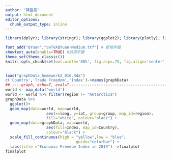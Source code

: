 ```yaml
---
author: "陳盈蓁"
output: html_document
editor_options: 
  chunk_output_type: inline
---
```


```r


library(dplyr); library(stringr); library(ggplot2); library(plotly); library(lubridate); library(readr); library(tidyr); library(showtext); library(colorspace); library(magrittr)

font_add("QYuan","cwTeXQYuan-Medium.ttf") # 新增字體
showtext_auto(enable=TRUE) #啟用字體
theme_set(theme_classic())
knitr::opts_chunk$set(out.width='80%', fig.asp=.75, fig.align='center', fig.showtext=T)

 
load("graphData_homework2_016.Rda")
c('Country','Trade Freedom','Index')->names(graphData)
## ----graph, echo=T, eval=T-----------------------------------------------
world <- map_data('world')
world <- world %>% filter(region != "Antarctica")
graphData %>%
  ggplot()+
  geom_map(data=world, map=world,
                  aes(x=long, y=lat, group=group, map_id=region),
                  fill="white", colour="black") + 
  geom_map(data=graphData, map=world,
                  aes(fill=Index, map_id=Country),
                  colour="black") + 
  scale_fill_continuous(high = "yellow",low = "blue",
                               guide="colorbar") + 
  labs(title ="Economic Freedom Index in 2019") ->finalplot
finalplot
```
 
